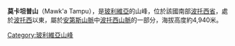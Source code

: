 {{Coord|19|35|S|65|40|W|display=title}}

'''莫卡坦普山'''（Mawk'a Tampu），是[[玻利維亞|玻利維亞]]的山峰，位於該國南部[[波托西省|波托西省]]，處於[[波托西|波托西]]以東，屬於[[安第斯山脈|安第斯山脈]]中[[波托西山脈|波托西山脈]]的一部分，海拔高度約4,940米。

{{Bolivia-geo-stub}}
[[Category:玻利維亞山峰|Category:玻利維亞山峰]]